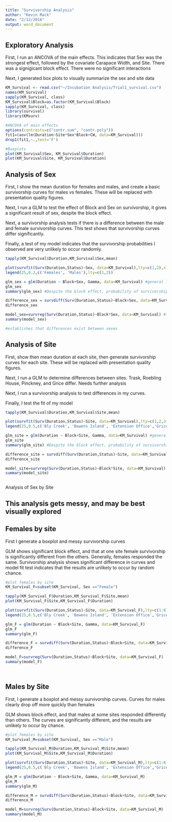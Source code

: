 ```yaml
---
title: "Survivorship Analysis"
author: "Kevin Mack"
date: "2/12/2016"
output: word_document
---
```

Exploratory Analysis
--
First, I run an ANCOVA of the main effects. This indicates that Sex was the strongest effect, followed by the covariate Carapace Width, and Site. There was a signigicant block effect. There were no significant interactions

Next, I generated box plots to visually summarize the sex and site data

```r
KM_Survival <- read.csv("~/Incubation Analysis/Trial1_survival.csv")
names(KM_Survival)
sapply(KM_Survival, class)
KM_Survival$Block=as.factor(KM_Survival$Block)
sapply(KM_Survival, class)
library(survival)
library(KMsurv)

#ANCOVA of main effects
options(contrasts=c("contr.sum", "contr.poly"))
fit1=(aov(lm(Duration~Site*Sex*Block+CW, data=KM_Survival)))
drop1(fit1,~.,test='F')

#Boxplots
plot(KM_Survival$Sex, KM_Survival$Duration)
plot(KM_Survival$Site, KM_Survival$Duration)

```

Analysis of Sex
--

First, I show the mean duration for females and males, and create a basic survivorship curves for males vs females. These will be replaced with presentation quality figures.

Next, I run a GLM to test the effect of Block and Sex on survivorship, it gives a significant result of sex, despite the block effect. 

Next, a survivorship analysis tests if there is a difference between the male and female survivorship curves. This test shows that survivorship curves differ significantly. 

Finally, a test of my model indicates that the survivorship probabilities I observed are very unlikely to occur randomly.

```r
tapply(KM_Survival$Duration,KM_Survival$Sex,mean)

plot(survfit(Surv(Duration,Status)~Sex, data=KM_Survival),lty=c(1,2),xlab ='Time (hours)', ylab = 'Survival Probability')
legend(25,0.2,c('Females', 'Males'),lty=c(1,2))

glm_sex = glm(Duration ~ Block+Sex, Gamma, data=KM_Survival) #general linear model
glm_sex
summary(glm_sex) #Despite the block effect, probability of survivorship differs significantly by sex. There is no interaction between sex and block.

difference_sex = survdiff(Surv(Duration,Status)~Block+Sex, data=KM_Survival) #tests if there is a difference between survival curves
difference_sex

model_sex=survreg(Surv(Duration,Status)~Block*Sex, data=KM_Survival) #Tests the fit of my model
summary(model_sex)

#establishes that differences exist between sexes
```

Analysis of Site
--
First, show then mean duration at each site, then generate survivorship curves for each site. These will be replaced with presentation quality figures. 

Next, I run a GLM to determine differences between sites. Trask, Roebling House, Pinckney, and Grice differ. Needs further analysis

Next, I run a survivorship analysis to test differences in my curves. 

Finally, I test the fit of my model

```r
tapply(KM_Survival$Duration,KM_Survival$Site,mean)

plot(survfit(Surv(Duration,Status)~Site, data=KM_Survival),lty=c(1,2,3,4,5,6,7,8),xlab ='Time (hours)', ylab = 'Survival Probability')
legend(25,0.5,c('Bly Creek', 'Bowens Island', 'Extension Office','Grice','Pinckney','Roebling House','Town Creek', 'Trask'),lty=c(1,2,3,4,5,6,7,8))

glm_site = glm(Duration ~ Block+Site, Gamma, data=KM_Survival) #general linear model
glm_site
summary(glm_site) #Despite the block effect, probability of survivorship differs significantly but only in certian sites?. 

difference_site = survdiff(Surv(Duration,Status)~Site, data=KM_Survival) #tests if there is a difference between survival curves
difference_site

model_site=survreg(Surv(Duration,Status)~Block*Site, data=KM_Survival) #Tests the fit of my model
summary(model_site)



```


Analysis of Sex by Site

This analysis gets messy, and may be best visually explored
--
Females by site
-
First I generate a boxplot and messy survivorship curves

GLM shows significant block effect, and that at one site female survivorship is significantly different from the others. Generally, females responded the same. Survivorship analysis shows significant difference in curves and model fit test indicates that the results are unlikely to occur by random chance.

```r
#plot females by site
KM_Survival_F=subset(KM_Survival, Sex =="Female")

tapply(KM_Survival_F$Duration,KM_Survival_F$Site,mean)
plot(KM_Survival_F$Site,KM_Survival_F$Duration)

plot(survfit(Surv(Duration,Status)~Site, data=KM_Survival_F),lty=c(1:8),xlab ='Time (hours)', ylab = 'Survival Probability')
legend(25,0.5,c('Bly Creek', 'Bowens Island', 'Extension Office','Grice','Pinckney','Roebling House','Town Creek', 'Trask'),lty=c(1,8))

glm_F = glm(Duration ~ Block+Site, Gamma, data=KM_Survival_F) 
glm_F
summary(glm_F)

difference_F = survdiff(Surv(Duration,Status)~Block+Site, data=KM_Survival_F) 
difference_F

model_F=survreg(Surv(Duration,Status)~Block+Site, data=KM_Survival_F) 
summary(model_F)




```

Males by Site
-
First, I generate a boxplot and messy survivorship curves. Curves for males clearly drop off more quickly than females

GLM shows block effect, and that males at some sites responded differently than others. The curves are significantly different, and the results are unlikely to occur by chance. 

```r
#plot females by site
KM_Survival_M=subset(KM_Survival, Sex =="Male")

tapply(KM_Survival_M$Duration,KM_Survival_M$Site,mean)
plot(KM_Survival_M$Site,KM_Survival_M$Duration)

plot(survfit(Surv(Duration,Status)~Site, data=KM_Survival_M),lty=c(1:8),xlab ='Time (hours)', ylab = 'Survival Probability')
legend(25,0.5,c('Bly Creek', 'Bowens Island', 'Extension Office','Grice','Pinckney','Roebling House','Town Creek', 'Trask'),lty=c(1,8))

glm_M = glm(Duration ~ Block+Site, Gamma, data=KM_Survival_M) 
glm_M
summary(glm_M)

difference_M = survdiff(Surv(Duration,Status)~Block+Site, data=KM_Survival_M) 
difference_M

model_M=survreg(Surv(Duration,Status)~Block+Site, data=KM_Survival_M) 
summary(model_M)


```






